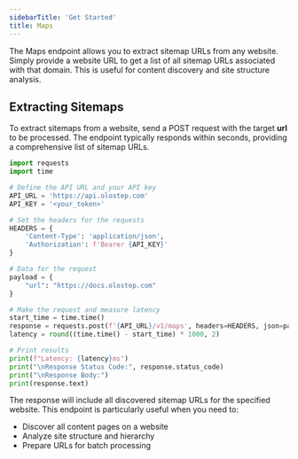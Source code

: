 ```yaml
---
sidebarTitle: 'Get Started'
title: Maps
---
```

The Maps endpoint allows you to extract sitemap URLs from any website. Simply provide a website URL to get a list of all sitemap URLs associated with that domain. This is useful for content discovery and site structure analysis.

## Extracting Sitemaps

To extract sitemaps from a website, send a POST request with the target **url** to be processed. The endpoint typically responds within seconds, providing a comprehensive list of sitemap URLs.

<CodeGroup>

```python maps.py
import requests
import time

# Define the API URL and your API key
API_URL = 'https://api.olostep.com'
API_KEY = '<your_token>'

# Set the headers for the requests
HEADERS = {
    'Content-Type': 'application/json',
    'Authorization': f'Bearer {API_KEY}'
}

# Data for the request
payload = {
    "url": "https://docs.olostep.com"
}

# Make the request and measure latency
start_time = time.time()
response = requests.post(f'{API_URL}/v1/maps', headers=HEADERS, json=payload)
latency = round((time.time() - start_time) * 1000, 2)

# Print results
print(f"Latency: {latency}ms")
print("\nResponse Status Code:", response.status_code)
print("\nResponse Body:")
print(response.text)
```

</CodeGroup>

The response will include all discovered sitemap URLs for the specified website. This endpoint is particularly useful when you need to:
- Discover all content pages on a website
- Analyze site structure and hierarchy
- Prepare URLs for batch processing